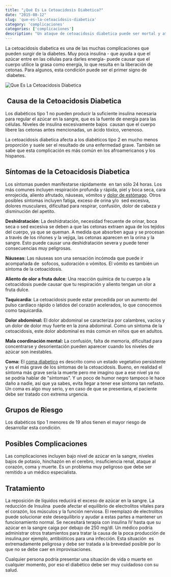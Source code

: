 ```yaml
---
title: "¿Qué Es La Cetoacidosis Diabetica?"
date: "2015-08-12"
slug: 'que-es-la-cetoacidosis-diabetica'
category: 'complicaciones'
categories: ['complicaciones']
description: "Un ataque de cetoacidosis diabetica puede ser mortal y ataca a personas con diabetes tipo 1 y, en menor proporción, los diabeticos tipo 2"
---
```


La cetoacidosis diabetica es una de las muchas complicaciones que pueden surgir de la diabetes. Muy poca insulina - que ayuda a que el azúcar entre en las células para darles energía- puede causar que el cuerpo utilice la grasa como energía, lo que resulta en la liberación de cetonas. Para algunos, esta condición puede ser el primer signo de  diabetes.

![Que Es La Cetoacidosis Diabetica](/images/que-es-la-cetoacidosis-diabetica.webp)

##  Causa de la Cetoacidosis Diabetica

Los diabéticos tipo 1 no pueden producir la suficiente insulina necesaria para regular el azúcar en la sangre, que es la fuente de energía para las células. Niveles de insulina excesivamente bajos  causan que el cuerpo libere las cetonas antes mencionadas, un ácido tóxico, venenoso.

La cetoacidosis diabetica afecta a los diabéticos tipo 2 en mucho menos proporción y suele ser el resultado de una enfermedad grave. También se sabe que esta complicación es más común en los afroamericanos y los hispanos.

## Síntomas de la Cetoacidosis Diabetica

Los síntomas pueden manifestarse rápidamente  en tan sólo 24 horas. Los más comunes incluyen respiración profunda y rápida, piel y boca seca, cara enrojecida, aliento afrutado, náuseas, vómitos y [dolor de estómago](/dolor-estomacal-en-losas-diabeticosas/). Otros posibles síntomas incluyen fatiga, exceso de orina y/o  sed excesiva, dolores musculares, dificultad para respirar, confusión, dolor de cabeza y disminución del apetito.

**Deshidratación**: La deshidratación, necesidad frecuente de orinar, boca seca o sed excesiva se deben a que las cetonas extraen agua de los tejidos del cuerpo, ya que se queman. A medida que absorben agua y se procesan a través de los riñones y la vejiga, las cetonas aparecen en la orina y la sangre. Esto puede causar una deshidratación severa y puede tener consecuencias muy peligrosas.

**Náuseas**: Las náuseas son una sensación incómoda que puede ir acompañada de  sofocos, sudoración o vómitos. El vómito es también un síntoma de la cetoacidosis.

**Aliento de olor a fruta dulce**: Una reacción química de tu cuerpo a la cetoacidosis puede causar que tu respiración y aliento tengan un olor a fruta dulce.

**Taquicardia**: La cetoacidosis puede estar precedida por un aumento del pulso cardiaco rápido o latidos del corazón acelerados, lo que conocemos como taquicardia.

**Dolor abdominal:** El dolor abdominal se caracteriza por calambres, vacíos y un dolor de dolor muy fuerte en la zona abdominal. Como un síntoma de la cetoacidosis, este dolor abdominal es más común en niños que en adultos.

**Mala coordinación mental:** La confusión, falta de memoria, dificultad para concentrarse y desorientación pueden aparecer cuando los niveles de azúcar son inestables.

**Coma:** El [coma diabetico](/signos-de-un-coma-diabetico/) es descrito como un estado vegetativo persistente y es el más grave de los síntomas de la cetoacidosis. Bueno, en realidad el síntoma más grave sería la muerte pero me imagino que a ese nivel ya no se podría hablar de "síntomas". Y un poco de humor negro tampoco le hace daño a nadie, así que ya sabes, evita llegar a tener ese síntoma tan nefasto. Un coma es algo muy serio, y en caso de que se presentara, el paciente debe ser tratado con extrema urgencia.

## Grupos de Riesgo

Los diabéticos tipo 1 menores de 19 años tienen el mayor riesgo de desarrollar esta condición.

## Posibles Complicaciones

Las complicaciones incluyen bajo nivel de azúcar en la sangre, niveles bajos de potasio, hinchazón en el cerebro, insuficiencia renal, ataque al corazón, coma y muerte. Es un problema muy peligroso que debe ser remitido a un médico especialista.

## Tratamiento

La reposición de líquidos reducirá el exceso de azúcar en la sangre. La reducción de Insulina  puede afectar el equilibrio de electrolitos vitales para el corazón, los músculos y la función nerviosa. El reemplazo de electrolitos puede solucionar este desequilibrio y ayudar a estas partes a mantener un funcionamiento normal. Se necesitará terapia con insulina IV hasta que su azúcar en la sangre caiga por debajo de 250 mg/dl. Un médico podría administrar otros tratamientos para tratar la causa de la poca producción de insulina,por ejemplo, antibióticos para una infección. Esta situación  es extremadamente peligrosa y debe ser tratada a la brevedad posible por lo que no se debe caer en improvisaciones.

Cualquier persona podría presentar una situación de vida o muerte en cualquier momento, por eso el diabético debe ser muy cuidadoso con su salud.
